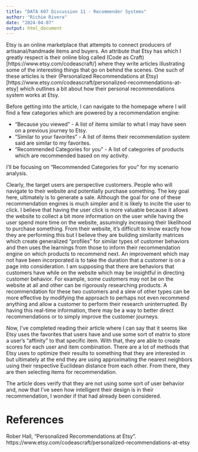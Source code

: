 ```yaml
---
title: "DATA 607 Discussion 11 - Recommender Systems"
author: "Richie Rivera"
date: "2024-04-07"
output: html_document
---
```


Etsy is an online marketplace that attempts to connect producers of artisanal/handmade items and buyers. An attribute that Etsy has which I greatly respect is their online blog called (Code as Craft)[https://www.etsy.com/codeascraft/] where they write articles illustrating some of the interesting things that go on behind the scenes. One such of these articles is their (Personalized Recommendations at Etsy)[https://www.etsy.com/codeascraft/personalized-recommendations-at-etsy] which outlines a bit about how their personal recommendations system works at Etsy.

Before getting into the article, I can navigate to the homepage where I will find a few categories which are powered by a recommendation engine:

* "Because you viewed" - A list of items similar to what I may have seen on a previous journey to Etsy.
* "Similar to your favorites" - A list of items their recommendation system said are similar to my favorites.
* "Recommended Categories for you" - A list of categories of products which are recommended based on my activity.

I'll be focusing on "Recommended Categories for you" for my scenario analysis. 

Clearly, the target users are perspective customers. People who will navigate to their website and potentially purchase something. The key goal here, ultimately is to generate a sale. Although the goal for one of these recommendation engines is much simpler and it is likely to incite the user to click. I believe that having the user click is more valuable because it allows the website to collect a bit more information on the user while having the user spend more time on the website, assumingly increasing their likelihood to purchase something. From their website, it's difficult to know exactly how they are performing this but I believe they are building similarity matrices which create generalized "profiles" for similar types of customer behaviors and then uses the learnings from those to inform their recommendation engine on which products to recommend next. An improvement which may not have been incorporated is to take the duration that a customer is on a page into consideration. I am supposing that there are behaviors that customers have while on the website which may be insightful in directing customer behavior. For example, some customers may not be on the website at all and other can be rigorously researching products. A recommendation for these two customers and a slew of other types can be more effective by modifying the approach to perhaps not even recommend anything and allow a customer to perform their research uninterrupted. By having this real-time information, there may be a way to better direct recommendations or to simply improve the customer journeys.

Now, I've completed reading their article where I can say that it seems like Etsy uses the favorites that users have and use some sort of matrix to store a user’s "affinity" to that specific item. With that, they are able to create scores for each user and item combination. There are a lot of methods that Etsy uses to optimize their results to something that they are interested in but ultimately at the end they are using approximating the nearest neighbors using their respective Euclidean distance from each other. From there, they are then selecting items for recommendation.

The article does verify that they are not using some sort of user behavior and, now that I've seen how intelligent their design is in their recommendation, I wonder if that had already been considered.

# References
Rober Hall, "Personalized Recommendations at Etsy". https://www.etsy.com/codeascraft/personalized-recommendations-at-etsy